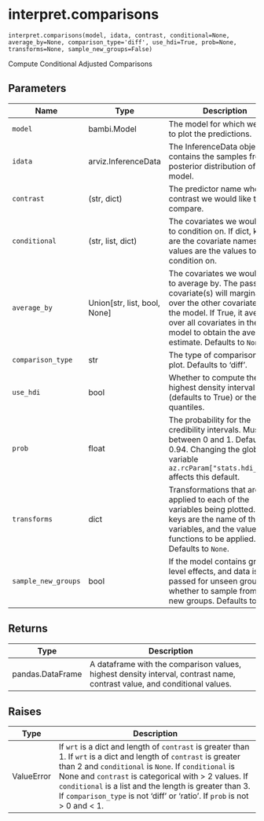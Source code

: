 # interpret.comparisons { #bambi.interpret.comparisons }

`interpret.comparisons(model, idata, contrast, conditional=None, average_by=None, comparison_type='diff', use_hdi=True, prob=None, transforms=None, sample_new_groups=False)`

Compute Conditional Adjusted Comparisons

## Parameters

| Name                | Type                           | Description                                                                                                                                                                                                                              | Default    |
|---------------------|--------------------------------|------------------------------------------------------------------------------------------------------------------------------------------------------------------------------------------------------------------------------------------|------------|
| `model`             | bambi.Model                    | The model for which we want to plot the predictions.                                                                                                                                                                                     | _required_ |
| `idata`             | arviz.InferenceData            | The InferenceData object that contains the samples from the posterior distribution of the model.                                                                                                                                         | _required_ |
| `contrast`          | (str, dict)                    | The predictor name whose contrast we would like to compare.                                                                                                                                                                              | _required_ |
| `conditional`       | (str, list, dict)              | The covariates we would like to condition on. If dict, keys are the covariate names and values are the values to condition on.                                                                                                           | `None`     |
| `average_by`        | Union\[str, list, bool, None\] | The covariates we would like to average by. The passed covariate(s) will marginalize over the other covariates in the model. If True, it averages over all covariates in the model to obtain the average estimate. Defaults to ``None``. | `None`     |
| `comparison_type`   | str                            | The type of comparison to plot. Defaults to 'diff'.                                                                                                                                                                                      | `'diff'`   |
| `use_hdi`           | bool                           | Whether to compute the highest density interval (defaults to True) or the quantiles.                                                                                                                                                     | `True`     |
| `prob`              | float                          | The probability for the credibility intervals. Must be between 0 and 1. Defaults to 0.94. Changing the global variable ``az.rcParam["stats.hdi_prob"]`` affects this default.                                                            | `None`     |
| `transforms`        | dict                           | Transformations that are applied to each of the variables being plotted. The keys are the name of the variables, and the values are functions to be applied. Defaults to ``None``.                                                       | `None`     |
| `sample_new_groups` | bool                           | If the model contains group-level effects, and data is passed for unseen groups, whether to sample from the new groups. Defaults to ``False``.                                                                                           | `False`    |

## Returns

| Type             | Description                                                                                                              |
|------------------|--------------------------------------------------------------------------------------------------------------------------|
| pandas.DataFrame | A dataframe with the comparison values, highest density interval, contrast name, contrast value, and conditional values. |

## Raises

| Type       | Description                                                                                                                                                                                                                                                                                                                                                                                   |
|------------|-----------------------------------------------------------------------------------------------------------------------------------------------------------------------------------------------------------------------------------------------------------------------------------------------------------------------------------------------------------------------------------------------|
| ValueError | If `wrt` is a dict and length of ``contrast`` is greater than 1. If `wrt` is a dict and length of ``contrast`` is greater than 2 and ``conditional`` is ``None``. If ``conditional`` is None and ``contrast`` is categorical with > 2 values. If ``conditional`` is a list and the length is greater than 3. If ``comparison_type`` is not 'diff' or 'ratio'. If ``prob`` is not > 0 and < 1. |